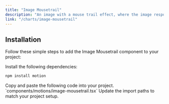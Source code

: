 ```yaml
---
title: "Image Mousetrail"
description: "An image with a mouse trail effect, where the image responds dynamically to cursor movement, creating a visually engaging interaction."
link: "/charts/image-mousetrail"
---
```


<ComponentPreview name="image-mousetrail-demo" />

## Installation

Follow these simple steps to add the Image Mousetrail component to your project:

<Steps>

<Step>
Install the following dependencies:
</Step>

```bash 
npm install motion
```

<Step>
    Copy and paste the following code into your project.
`components/motions/image-mousetrail.tsx` 
</Step>

<CollapsibleSource name="image-mousetrail" />

<Step>
     Update the import paths to match your project setup.
</Step>

</Steps>
